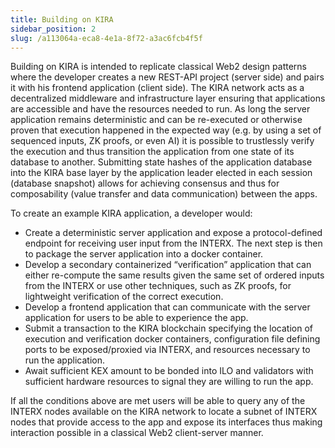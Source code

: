 ```yaml
---
title: Building on KIRA 
sidebar_position: 2
slug: /a113064a-eca8-4e1a-8f72-a3ac6fcb4f5f
---
```





Building on KIRA is intended to replicate classical Web2 design patterns where the developer creates a new REST-API project (server side) and pairs it with his frontend application (client side). The KIRA network acts as a decentralized middleware and infrastructure layer ensuring that applications are accessible and have the resources needed to run. As long the server application remains deterministic and can be re-executed or otherwise proven that execution happened in the expected way (e.g. by using a set of sequenced inputs, ZK proofs, or even AI) it is possible to trustlessly verify the execution and thus transition the application from one state of its database to another. Submitting state hashes of the application database into the KIRA base layer by the application leader elected in each session (database snapshot) allows for achieving consensus and thus for composability (value transfer and data communication) between the apps.


To create an example KIRA application, a developer would:

- Create a deterministic server application and expose a protocol-defined endpoint for receiving user input from the INTERX. The next step is then to package the server application into a docker container.
- Develop a secondary containerized “verification” application that can either re-compute the same results given the same set of ordered inputs from the INTERX or use other techniques, such as ZK proofs, for lightweight verification of the correct execution.
- Develop a frontend application that can communicate with the server application for users to be able to experience the app.
- Submit a transaction to the KIRA blockchain specifying the location of execution and verification docker containers, configuration file defining ports to be exposed/proxied via INTERX, and resources necessary to run the application.
- Await sufficient KEX amount to be bonded into ILO and validators with sufficient hardware resources to signal they are willing to run the app.

If all the conditions above are met users will be able to query any of the INTERX nodes available on the KIRA network to locate a subnet of INTERX nodes that provide access to the app and expose its interfaces thus making interaction possible in a classical Web2 client-server manner. 

